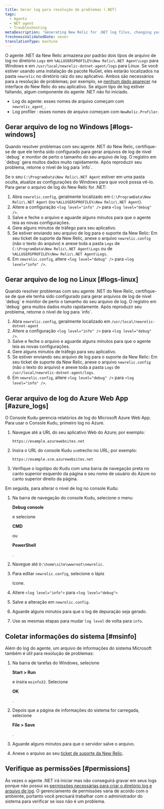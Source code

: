 ```yaml
---
title: Gerar log para resolução de problemas (.NET)
tags:
  - Agents
  - NET agent
  - Troubleshooting
metaDescription: 'Generating New Relic for .NET log files, changing your log file settings, and collecting Microsoft System Information files.'
freshnessValidatedDate: never
translationType: machine
---
```


O agente .NET da New Relic armazena por padrão dois tipos de arquivo de log no diretório `Logs` em `%ALLUSERSPROFILE%\New Relic\.NET Agent\Logs` para Windows e em `/usr/local/newrelic-dotnet-agent/logs` para Linux. Se você estiver usando uma instalação de pacote NuGet, eles estarão localizados na pasta `newrelic` no diretório raiz do seu aplicativo. Ambos são necessários para a resolução de problemas; por exemplo, se [nenhum dado aparecer](/docs/agents/net-agent/troubleshooting/no-data-appears-net) na interface do New Relic do seu aplicativo. Se algum tipo de log estiver faltando, algum componente do agente .NET não foi iniciado.

* Log do agente: esses nomes de arquivo começam com `newrelic_agent_`.
* Log profiler : esses nomes de arquivo começam com `NewRelic.Profiler`.

## Gerar arquivo de log no Windows [#logs-windows]

<Callout variant="important">
  Quando resolver problemas com seu agente .NET do New Relic, certifique-se de que ele tenha sido configurado para gerar arquivos de log de nível `debug` e monitor de perto o tamanho do seu arquivo de log. O registro em `debug` gera muitos dados muito rapidamente. Após reproduzir seu problema, retorne o nível de log para `info`.
</Callout>

Se o seu `C:\ProgramData\New Relic\.NET Agent` estiver em uma pasta oculta, atualize as configurações do Windows para que você possa vê-lo. Para gerar o arquivo de log do New Relic for .NET:

1. Abra `newrelic.config`, geralmente localizado em `C:\ProgramData\New Relic\.NET Agent` (ou `%ALLUSERSPROFILE%\New Relic\.NET Agent`).
2. Altere a configuração `<log level="info" />` para `<log level="debug" />`.
3. Salve e feche o arquivo e aguarde alguns minutos para que o agente leia as novas configurações.
4. Gere alguns minutos de tráfego para seu aplicativo.
5. Se estiver enviando seu arquivo de log para o suporte da New Relic: Em seu ticket de suporte da New Relic, anexe o arquivo `newrelic.config` (não o texto do arquivo) e anexe toda a pasta `Logs` de `C:\ProgramData\New Relic\.NET Agent\Logs` ou de `%ALLUSERSPROFILE%\New Relic\.NET Agent\Logs`.
6. Em `newrelic.config`, altere `<log level="debug" />` para `<log level="info" />`.

## Gerar arquivo de log no Linux [#logs-linux]

<Callout variant="important">
  Quando resolver problemas com seu agente .NET do New Relic, certifique-se de que ele tenha sido configurado para gerar arquivos de log de nível `debug` e monitor de perto o tamanho do seu arquivo de log. O registro em `debug` gera muitos dados muito rapidamente. Após reproduzir seu problema, retorne o nível de log para `info`.
</Callout>

1. Abra `newrelic.config`, geralmente localizado em `/usr/local/newrelic-dotnet-agent`
2. Altere a configuração `<log level="info" />` para `<log level="debug" />`.
3. Salve e feche o arquivo e aguarde alguns minutos para que o agente leia as novas configurações.
4. Gere alguns minutos de tráfego para seu aplicativo.
5. Se estiver enviando seu arquivo de log para o suporte da New Relic: Em seu ticket de suporte da New Relic, anexe o arquivo `newrelic.config` (não o texto do arquivo) e anexe toda a pasta `Logs` de `/usr/local/newrelic-dotnet-agent/logs`.
6. Em `newrelic.config`, altere `<log level="debug" />` para `<log level="info" />`.

## Gerar arquivo de log do Azure Web App [#azure_logs]

O Console Kudu gerencia relatórios de log do Microsoft Azure Web App. Para usar o Console Kudu, primeiro log no Azure.

1. Navegue até a URL do seu aplicativo Web do Azure; por exemplo:

   ```
   https://example.azurewebsites.net
   ```

2. Insira o URL do console Kudu `scm`trecho no URL; por exemplo:

   ```
   https://example.scm.azurewebsites.net
   ```

3. Verifique o logotipo do Kudu com uma barra de navegação preta no canto superior esquerdo da página e seu nome de usuário do Azure no canto superior direito da página.

Em seguida, para alterar o nível de log no console Kudu:

1. Na barra de navegação do console Kudu, selecione o menu

   <DoNotTranslate>**Debug console**</DoNotTranslate>

   e selecione

   <DoNotTranslate>**CMD**</DoNotTranslate>

   ou

   <DoNotTranslate>**PowerShell**</DoNotTranslate>

   .

2. Navegue até `D:\home\site\wwwroot\newrelic`.

3. Para editar `newrelic.config`, selecione o lápis

   <Icon name="fe-edit-2"/>

   ícone.

4. Altere `<log level="info">` para `<log level="debug">`

5. Salve a alteração em `newrelic.config`.

6. Aguarde alguns minutos para que o log de depuração seja gerado.

7. Use as mesmas etapas para mudar `log level` de volta para `info`.

## Coletar informações do sistema [#msinfo]

Além do log do agente, um arquivo de informações do sistema Microsoft também é útil para resolução de problemas:

1. Na barra de tarefas do Windows, selecione

   <DoNotTranslate>**Start > Run**</DoNotTranslate>

   e insira `msinfo32`. Selecione

   <DoNotTranslate>**OK**</DoNotTranslate>

   .

2. Depois que a página de informações do sistema for carregada, selecione

   <DoNotTranslate>**File > Save**</DoNotTranslate>

   .

3. Aguarde alguns minutos para que o servidor salve o arquivo.

4. Anexe o arquivo ao seu [ticket de suporte da New Relic](/docs/accounts-partnerships/education/getting-started-new-relic/find-help-or-file-support-ticket).

## Verifique as permissões [#permissions]

Às vezes o agente .NET irá iniciar mas não conseguirá gravar em seus logs porque não possui as [permissões necessárias para criar o diretório log e arquivo de log](/docs/agents/net-agent/troubleshooting/no-data-registry-key-permission-issues). O gerenciamento de permissões varia de acordo com o ambiente, portanto você precisará trabalhar com o administrador do sistema para verificar se isso não é um problema.